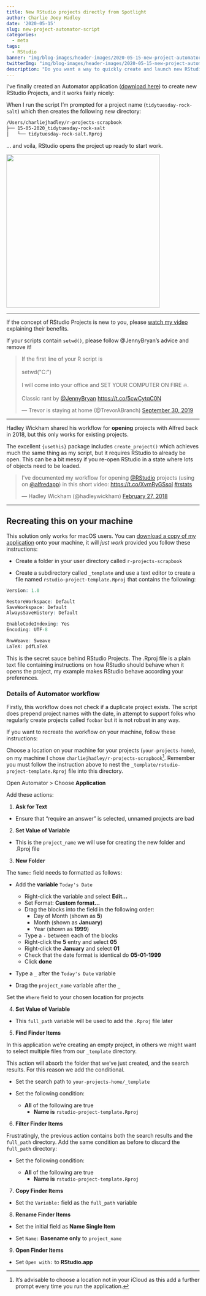 ```yaml
---
title: New RStudio projects directly from Spotlight
author: Charlie Joey Hadley
date: '2020-05-15'
slug: new-project-automator-script
categories:
  - meta
tags:
  - RStudio
banner: "img/blog-images/header-images/2020-05-15-new-project-automator-script.png"
twitterImg: "img/blog-images/header-images/2020-05-15-new-project-automator-script.png"
description: "Do you want a way to quickly create and launch new RStudio projects  directly from Spotlight... all saved in a sensible location? Automator has your back." 
---
```


<div class="row">

<div class="col-sm-6">

I've finally created an Automator application (<a href="/data/New-RStudio-Project.app" download>download here</a>) to create new RStudio Projects, and it works fairly nicely:

When I run the script I'm prompted for a project name (`tidytuesday-rock-salt`) which then creates the following new directory:

```BASH
/Users/charliejhadley/r-projects-scrapbook
├── 15-05-2020_tidytuesday-rock-salt
│   └── tidytuesday-rock-salt.Rproj
```

... and voila, RStudio opens the project up ready to start work.

</div>

<div class="col-sm-6">

![](/blog/2020-05-15-new-project-automator-script_files/new-rstudio-project-automator.gif){width=400px}

</div>

</div>

<hr>

<div class="row">

<div class="col-sm-6">

If the concept of RStudio Projects is new to you, please <a href="https://www.linkedin.com/learning/learning-the-r-tidyverse/why-should-you-use-projects-in-rstudio?autoplay=true&u=2125562" target="_blank">watch my video</a> explaining their benefits.

If your scripts contain `setwd()`, please follow @JennyBryan's advice and remove it!

</div>

<div class="col-sm-6">

<blockquote class="twitter-tweet"><p lang="en" dir="ltr">If the first line of your R script is<br><br>setwd(&quot;C:\Users\jenny\path\that\only\I\have&quot;)<br><br>I will come into your office and SET YOUR COMPUTER ON FIRE 🔥.<br><br>Classic rant by <a href="https://twitter.com/JennyBryan?ref_src=twsrc%5Etfw">@JennyBryan</a> <a href="https://t.co/5cwCytqC0N">https://t.co/5cwCytqC0N</a></p>&mdash; Trevor is staying at home (@TrevorABranch) <a href="https://twitter.com/TrevorABranch/status/1178767331037601793?ref_src=twsrc%5Etfw">September 30, 2019</a></blockquote> <script async src="https://platform.twitter.com/widgets.js" charset="utf-8"></script>

</div>
</div>

<hr>

<div class="row">

<div class="col-sm-6">

Hadley Wickham shared his workflow for **opening** projects with Alfred back in 2018, but this only works for existing projects.

The excellent `{usethis}` package includes `create_project()` which achieves much the same thing as my script, but it requires RStudio to already be open. This can be a bit messy if you re-open RStudio in a state where lots of objects need to be loaded.

</div>

<div class="col-sm-6">

<blockquote class="twitter-tweet"><p lang="en" dir="ltr">I&#39;ve documented my workflow for opening <a href="https://twitter.com/rstudio?ref_src=twsrc%5Etfw">@RStudio</a> projects (using on <a href="https://twitter.com/alfredapp?ref_src=twsrc%5Etfw">@alfredapp</a>) in this short video: <a href="https://t.co/XvmRyGSsol">https://t.co/XvmRyGSsol</a> <a href="https://twitter.com/hashtag/rstats?src=hash&amp;ref_src=twsrc%5Etfw">#rstats</a></p>&mdash; Hadley Wickham (@hadleywickham) <a href="https://twitter.com/hadleywickham/status/968624630276804608?ref_src=twsrc%5Etfw">February 27, 2018</a></blockquote> <script async src="https://platform.twitter.com/widgets.js" charset="utf-8"></script>

</div>

</div>

<hr>

## Recreating this on your machine

This solution only works for macOS users. You can <a href="/data/New-RStudio-Project.app" download>download a copy of my application</a> onto your machine, it will *just work* provided you follow these instructions:

- Create a folder in your user directory called `r-projects-scrapbook`

- Create a subdirectory called `_template` and use a text editor to create a file named `rstudio-project-template.Rproj` that contains the following:

```r
Version: 1.0

RestoreWorkspace: Default
SaveWorkspace: Default
AlwaysSaveHistory: Default

EnableCodeIndexing: Yes
Encoding: UTF-8

RnwWeave: Sweave
LaTeX: pdfLaTeX
```

This is the secret sauce behind RStudio Projects. The .Rproj file is a plain text file containing instructions on how RStudio should behave when it opens the project, my example makes RStudio behave according your preferences.

### Details of Automator workflow

Firstly, this workflow does not check if a duplicate project exists. The script does prepend project names with the date, in attempt to support folks who regularly create projects called `foobar` but it is not robust in any way.

If you want to recreate the workflow on your machine, follow these instructions:

Choose a location on your machine for your projects (`your-projects-home`), on my machine I chose `charliejhadley/r-projects-scrapbook`[^1]. Remember you must follow the instruction above to nest the `_template/rstudio-project-template.Rproj` file into this directory.

Open Automator > Choose **Application**

Add these actions:

1. **Ask for Text**

- Ensure that "require an answer" is selected, unnamed projects are bad

 2. **Set Value of Variable**
 
- This is the `project_name` we will use for creating the new folder and .Rproj file

 3. **New Folder**

The `Name:` field needs to formatted as follows:

- Add the **variable** `Today's Date`

  + Right-click the variable and select **Edit...**
  + Set Format: **Custom format...**
  + Drag the blocks into the field in the following order:
    - Day of Month (shown as **5**)
    - Month (shown as **January**)
    - Year (shown as **1999**)
  + Type a `-` between each of the blocks
  + Right-click the **5** entry and select **05**
  + Right-click the **January** and select **01**
  + Check that the date format is identical do **05-01-1999**
  + Click **done**
  
- Type a `_` after the `Today's Date` variable

- Drag the `project_name` variable after the `_`

Set the `Where` field to your chosen location for projects

 4. **Set Value of Variable**
 
- This `full_path` variable will be used to add the `.Rproj` file later

 5. **Find Finder Items**
 
In this application we're creating an empty project, in others we might want to select multiple files from our `_template` directory. 
 
This action will absorb the folder that we've just created, and the search results. For this reason we add the conditional.

- Set the search path to `your-projects-home/_template`

- Set the following condition:

  + **All** of the following are true
    - **Name is** `rstudio-project-template.Rproj`
    
 6. **Filter Finder Items**

Frustratingly, the previous action contains both the search results and the `full_path` directory. Add the same condition as before to discard the `full_path` directory:

- Set the following condition:

  + **All** of the following are true
    - **Name is** `rstudio-project-template.Rproj`
    
 7. **Copy Finder Items**
 
- Set the `Variable:` field as the `full_path` variable

 8. **Rename Finder Items**
 
- Set the initial field as **Name Single Item**

- Set `Name:` **Basename only** to `project_name`

 9. **Open Finder Items**
 
- Set `Open with:` to **RStudio.app**


[^1]: It's advisable to choose a location not in your iCloud as this add a further prompt every time you run the application.
















